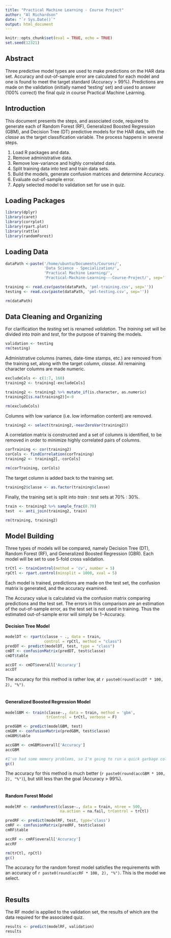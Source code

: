 ```yaml
---
title: "Practical Machine Learning - Course Project"
author: "Al Richardson"
date: "`r Sys.Date()`"
output: html_document
---
```


```r
knitr::opts_chunk$set(eval = TRUE, echo = TRUE)
set.seed(12321)
```

## Abstract

Three predictive model types are used to make predictions on the HAR data set. Accuracy and out-of-sample error are calculated for each model and one is found to meet the target standard (Accuracy > $99\%$). Predictions are made on the validation (initially named 'testing' set) and used to answer ($100\%$ correct) the final quiz in course Practical Machine Learning.

## Introduction

This document presents the steps, and associated code, required to generate each of Random Forest (RF), Generalized Boosted Regression (GBM), and Decision Tree (DT) predictive models for the HAR data, with the <i>classe</i> as the target classification variable. The process happens in several steps.

1) Load R packages and data.
2) Remove administrative data.
3) Remove low-variance and highly correlated data.
4) Split training data into test and train data sets.
5) Build the models, generate confusion matrices and determine Accuracy.
6) Evaluate out-of-sample error.
7) Apply selected model to validation set for use in quiz.

## Loading Packages

```r
library(dplyr)
library(caret)
library(corrplot)
library(rpart.plot)
library(rattle)
library(randomForest)
```

## Loading Data

```r
dataPath <-paste('/home/ubuntu/Documents/Courses/',
                 'Data Science - Specialization/',
                 'Practical Machine Learning/',
                 'Practical-Machine-Learning---Course-Project/', sep='')

training <- read.csv(paste(dataPath, 'pml-training.csv', sep=''))
testing <- read.csv(paste(dataPath, 'pml-testing.csv', sep=''))
```

```r
rm(dataPath)
```
           
## Data Cleaning and Organizing

For clarification the <i>testing</i> set is renamed <i>validation</i>. The <i>training</i> set will be divided into <i>train</i> and <i>test</i>, for the purpose of training the models.

```r
validation <- testing
rm(testing)
```

Administrative columns (names, date-time stamps, etc.) are removed from the training set, along with the target column, <i>classe</i>. All remaining character columns are made numeric.

```r
excludeCols <- c(1:7, 160)
training2 <- training[-excludeCols]

training2 <- training2 %>% mutate_if(is.character, as.numeric)
training2[is.na(training2)]<-0
```

```r
rm(excludeCols)
```

Columns with low variance (i.e. low information content) are removed.

```r
training2 <- select(training2,-nearZeroVar(training2))
```

A correlation matrix is constructed and a set of columns is identified, to be removed in order to minimize highly correlated pairs of columns.

```r
corTraining <- cor(training2)
corCols <- findCorrelation(corTraining)
training2 <- training2[,-corCols]
```

```r
rm(corTraining, corCols)
```

The target column is added back to the training set.

```r
training2$classe <- as.factor(training$classe)
```

Finally, the training set is split into <i>train</i> : <i>test</i> sets at $70\%$ : $30\%$.

```r
train <- training2 %>% sample_frac(0.70)
test  <- anti_join(training2, train)
```

```r
rm(training, training2)
```


## Model Building

Three types of models will be compared, namely Decision Tree (DT), Random Forest (RF), and Generalized Boosted Regression (GBR). Each model will be set to use 5-fold cross validation.

```r
trCtl <- trainControl(method = 'cv', number = 5)
rpCtl <- rpart.control(minsplit = 1000, xval = 5)
```

Each model is trained, predictions are made on the test set, the confusion matrix is generated, and the accuracy examined. 

The Accuracy value is calculated via the confusion matrix comparing predictions and the test set. The errors in this comparison are an estimation of the out-of-sample error, as the test set is not used in training. Thus the estimated out-of-sample error will simply be $1-$Accuracy.    

#### Decision Tree Model

```r
modelDT <- rpart(classe ~ ., data = train, 
                 control = rpCtl, method = "class")
predDT <- predict(modelDT, test, type = "class")
cmDT <- confusionMatrix(predDT, test$classe)
cmDT$table

accDT <- cmDT$overall['Accuracy']
accDT
```

The accuracy for this method is rather low, at `r paste0(round(accDT * 100, 2), "%")`.<br><br> 

#### Generalized Boosted Regression Model

```r
modelGBM <- train(classe~., data = train, method = 'gbm',
                  trControl = trCtl, verbose = F)

predGBM <- predict(modelGBM, test)
cmGBM <- confusionMatrix(predGBM, test$classe)
cmGBM$table

accGBM <- cmGBM$overall['Accuracy']
accGBM
```

```r
#I've had some memory problems, so I'm going to run a quick garbage collection
gc()
```

The accuracy for this method is much better (`r paste0(round(accGBM * 100, 2), "%")`), but still less than the goal (Accuracy > $99\%$).<br><br>

#### Random Forest Model

```r
modelRF <- randomForest(classe~., data = train, ntree = 500, 
                        na.action = na.fail, trControl = trCtl)

predRF <- predict(modelRF, test, type='class')
cmRF <- confusionMatrix(predRF, test$classe)
cmRF$table

accRF <- cmRF$overall['Accuracy']
accRF
```

```r
rm(trCtl, rpCtl)
gc()
```

The accuracy for the random forest model satisfies the requirements with an accuracy of `r paste0(round(accRF * 100, 2), "%")`. This is the model we select.<br><br>

## Results
The RF model is applied to the validation set, the results of which are the data required for the associated quiz.

```r
results <- predict(modelRF, validation)
results
```
